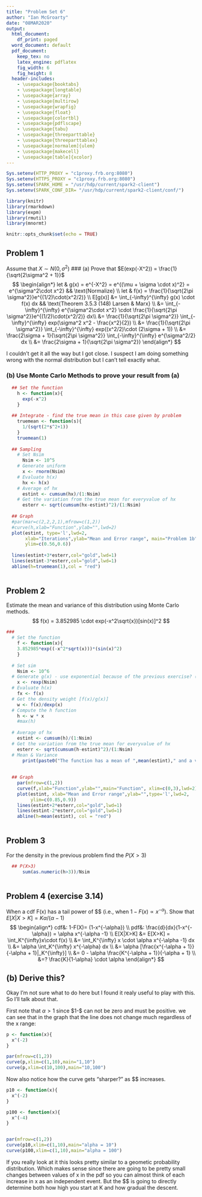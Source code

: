 ```yaml
---
title: "Problem Set 6"
author: "Ian McGroarty"
date: "08MAR2020"
output:
  html_document:
    df_print: paged
  word_document: default
  pdf_document:
    keep_tex: no
    latex_engine: pdflatex
    fig_width: 6
    fig_height: 8
  header-includes:
    - \usepackage{booktabs}
    - \usepackage{longtable}
    - \usepackage{array}
    - \usepackage{multirow}
    - \usepackage{wrapfig}
    - \usepackage{float}
    - \usepackage{colortbl}
    - \usepackage{pdflscape}
    - \usepackage{tabu}
    - \usepackage{threeparttable}
    - \usepackage{threeparttablex}
    - \usepackage[normalem]{ulem}
    - \usepackage{makecell}
    - \usepackage[table]{xcolor}
---
```



```r
Sys.setenv(HTTP_PROXY = "c1proxy.frb.org:8080")
Sys.setenv(HTTPS_PROXY = "c1proxy.frb.org:8080")
Sys.setenv(SPARK_HOME = "/usr/hdp/current/spark2-client")
Sys.setenv(SPARK_CONF_DIR= "/usr/hdp/current/spark2-client/conf/")

library(knitr)
library(rmarkdown)
library(expm)
library(rmutil)
library(mnormt)

knitr::opts_chunk$set(echo = TRUE)
```

## Problem 1 
Assume that $X \sim N(0,\sigma^2)$
### (a) Prove that $E(exp(-X^2)) = \frac{1}{\sqrt{2\sigma^2 + 1}}$
$$
\begin{align*}
let & g(x) = e^{-X^2} = e^{(\mu + \sigma \cdot x)^2} = e^{\sigma^2\cdot x^2} && \text{Normalize} \\
let & f(x) = \frac{1}{\sqrt{2\pi \sigma^2}}e^{(1/2)\cdot(x^2/2)} \\
E[g(x)] &= \int_{-\infty}^{\infty} g(x) \cdot f(x) dx && \text{Theorem 3.5.3 (148) Larsen & Marx} \\
&= \int_{-\infty}^{\infty} e^{\sigma^2\cdot x^2} \cdot \frac{1}{\sqrt{2\pi \sigma^2}}e^{(1/2)\cdot(x^2/2)} dx\\
&=  \frac{1}{\sqrt{2\pi \sigma^2}} \int_{-\infty}^{\infty} exp(\sigma^2 x^2 - \frac{x^2}{2}) \\
&=  \frac{1}{\sqrt{2\pi \sigma^2}} \int_{-\infty}^{\infty} exp((x^2/2)\cdot (2\sigma  + 1)) \\
&= \frac{2\sigma + 1}{\sqrt{2\pi \sigma^2}} \int_{-\infty}^{\infty} e^{\sigma^2/2} dx \\
&= \frac{2\sigma + 1}{\sqrt{2\pi \sigma^2}}
\end{align*}
$$

I couldn't get it all the way but I got close. I suspect I am doing something wrong with the normal distribution but I can't tell exactly what. 

### (b) Use Monte Carlo Methods to prove your result from (a)
```r
  ## Set the function
    h <- function(x){
      exp(-x^2)
    }
    
  ## Integrate - find the true mean in this case given by problem
    truemean <- function(s){
      1/(sqrt(2*s^2+1))
    }
    truemean(1)
  
  ## Sampling
    # Set Nsim 
      Nsim <- 10^5
    # Generate uniform
      x <- rnorm(Nsim)
    # Evaluate h(x)
      hx <- h(x) 
    # Average of hx
      estint <- cumsum(hx)/(1:Nsim)
    # Get the variation from the true mean for everyvalue of hx
      esterr <- sqrt(cumsum(hx-estint)^2)/(1:Nsim)
  
  ## Graph
  #par(mar=c(2,2,2,1),mfrow=c(1,2))
  #curve(h,xlab="Function",ylab="",lwd=2)
  plot(estint, type='l',lwd=2,
       xlab="Iterations",ylab="Mean and Error range", main="Problem 1b",
       ylim=c(0.56,0.6))
  
  lines(estint+3*esterr,col="gold",lwd=1)
  lines(estint-3*esterr,col="gold",lwd=1)
  abline(h=truemean(1),col = "red")
  
```


## Problem 2 
Estimate the mean and variance of this distribution using Monte Carlo methods.
$$ f(x) = 3.852985 \cdot exp(-x^2\sqrt{x})[sin(x)]^2 $$

```r
###
  # Set the function
    f <- function(x){
    3.852985*exp((-x^2*sqrt(x)))*(sin(x)^2)
    }
    
  # Set sim 
    Nsim <- 10^6
  # Generate g(x) - use exponential because of the previous exercise? (3.13)
    x <- rexp(Nsim)
  # Evaluate h(x)
    fx <- f(x) 
  # Get the density weight [f(x)/g(x)]
    w <- f(x)/dexp(x)
  # Compute the h function
    h <- w * x
    #max(h)
    
  # Average of hx
    estint <- cumsum(h)/(1:Nsim)
  # Get the variation from the true mean for everyvalue of hx
    esterr <- sqrt(cumsum(h-estint)^2)/(1:Nsim)
  # Mean & Variance
      print(paste0("The function has a mean of ",mean(estint)," and a variance of ",var(estint)))
      
        
  ## Graph
    par(mfrow=c(1,2))
    curve(f,xlab="Function",ylab="",main="Function", xlim=c(0,3),lwd=2)  
    plot(estint, xlab="Mean and Error range",ylab="",type='l',lwd=2,
         ylim=c(0.85,0.9))
    lines(estint+2*esterr,col="gold",lwd=1)
    lines(estint-2*esterr,col="gold",lwd=1)
    abline(h=mean(estint), col = "red")
   
```

## Problem 3
For the density in the previous problem find the $P(X>3)$
```r
  ## P(X>3) 
      sum(as.numeric(h>3))/Nsim
      
```



## Problem 4 (exercise 3.14)
When a cdf F(x) has a tail power of $\alpha $ (i.e., when $1-F(x) \propto x^{-\alpha }$). Show that $E[X|X>K] = K\alpha /(\alpha-1)$
$$
\begin{align*}
cdf&: 1-F(X)= (1-x^{-\alpha}) \\
pdf&: \frac{d}{dx}(1-x^{-\alpha}) = \alpha x^{-\alpha -1} \\
E[X|X>K] &= E[X>K] = \int_K^{\infty}x\cdot f(x) \\
&= \int_K^{\infty} x \cdot  \alpha x^{-\alpha -1} dx \\
&= \alpha \int_K^{\infty} x^{-\alpha} dx \\
&= \alpha [\frac{x^{-\alpha + 1}}{-\alpha + 1}|_K^{\infty}] \\
&= 0 - \alpha \frac{K^{-\alpha + 1}}{-\alpha + 1} \\
&=? \frac{K}{1-\alpha} \cdot \alpha 
\end{align*}
$$ 

## (b) Derive this?
Okay I'm not sure what to do here but I found it realy useful to play with this. So  I'll talk about that.

First note that $\alpha >1$ since $1-\alpha $ can not be zero and must be positive. we can see that in the graph that the line does not change much regardless of the x range: 

```r
p <- function(x){
  x^(-2)
}

par(mfrow=c(1,2))
curve(p,xlim=c(1,10),main="1,10")
curve(p,xlim=c(10,100),main="10,100")

```

Now also notice how the curve gets "sharper?" as $\alpha $ increases.

```r
p10 <- function(x){
  x^(-2)
}

p100 <- function(x){
  x^(-4)
}


par(mfrow=c(1,2))
curve(p10,xlim=c(1,10),main="alpha = 10")
curve(p100,xlim=c(1,10),main="alpha = 100")

```

If you really look at it this looks pretty similar to a geometic probability distribution. Which makes sense since there are going to be pretty small changes between values of x in the pdf so you can almost think of each increase in x as an independent event. But the $\alpha $ is going to directly determine both how high you start at K and how gradual the descent. 
  
  

